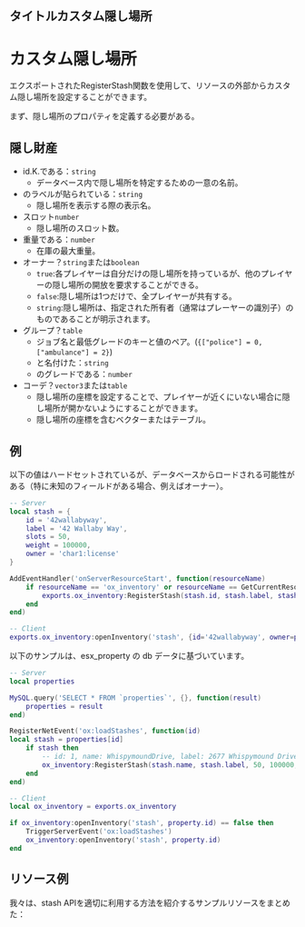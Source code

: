 ## タイトルカスタム隠し場所

# カスタム隠し場所

エクスポートされたRegisterStash関数を使用して、リソースの外部からカスタム隠し場所を設定することができます。

まず、隠し場所のプロパティを定義する必要がある。

## 隠し財産

- id.K.である：`string`
  - データベース内で隠し場所を特定するための一意の名前。
- のラベルが貼られている：`string`
  - 隠し場所を表示する際の表示名。
- スロット`number`
  - 隠し場所のスロット数。
- 重量である：`number`
  - 在庫の最大重量。
- オーナー？`string`または`boolean`
  - `true`:各プレイヤーは自分だけの隠し場所を持っているが、他のプレイヤーの隠し場所の開放を要求することができる。
  - `false`:隠し場所は1つだけで、全プレイヤーが共有する。
  - `string`:隠し場所は、指定された所有者（通常はプレーヤーの識別子）のものであることが明示されます。
- グループ？`table`
  - ジョブ名と最低グレードのキーと値のペア。(`{["police"] = 0, ["ambulance"] = 2}`)
  - と名付けた：`string`
  - のグレードである：`number`
- コーデ？`vector3`または`table`
  - 隠し場所の座標を設定することで、プレイヤーが近くにいない場合に隠し場所が開かないようにすることができます。
  - 隠し場所の座標を含むベクターまたはテーブル。

## 例

以下の値はハードセットされているが、データベースからロードされる可能性がある（特に未知のフィールドがある場合、例えばオーナー）。

```lua
-- Server
local stash = {
    id = '42wallabyway',
    label = '42 Wallaby Way',
    slots = 50,
    weight = 100000,
    owner = 'char1:license'
}

AddEventHandler('onServerResourceStart', function(resourceName)
    if resourceName == 'ox_inventory' or resourceName == GetCurrentResourceName() then
        exports.ox_inventory:RegisterStash(stash.id, stash.label, stash.slots, stash.weight, stash.owner)
    end
end)

-- Client
exports.ox_inventory:openInventory('stash', {id='42wallabyway', owner=property.owner})
```

以下のサンプルは、esx_property の db データに基づいています。

```lua
-- Server
local properties

MySQL.query('SELECT * FROM `properties`', {}, function(result)
    properties = result
end)

RegisterNetEvent('ox:loadStashes', function(id)
local stash = properties[id]
    if stash then
        -- id: 1, name: WhispymoundDrive, label: 2677 Whispymound Drive, coords: {"x":118.748,"y":566.573,"z":175.697}
        ox_inventory:RegisterStash(stash.name, stash.label, 50, 100000, true, false, json.encode(stash.room_menu))
    end
end)

-- Client
local ox_inventory = exports.ox_inventory

if ox_inventory:openInventory('stash', property.id) == false then
    TriggerServerEvent('ox:loadStashes')
    ox_inventory:openInventory('stash', property.id)
end
```

## リソース例

我々は、stash APIを適切に利用する方法を紹介するサンプルリソースをまとめた：
